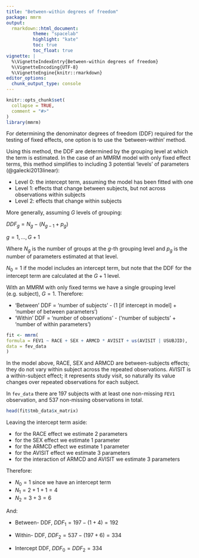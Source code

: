 ```yaml
---
title: "Between-within degrees of freedom"
package: mmrm
output:
  rmarkdown::html_document:
          theme: "spacelab"
          highlight: "kate"
          toc: true
          toc_float: true
vignette: |
  %\VignetteIndexEntry{Between-within degrees of freedom}
  %\VignetteEncoding{UTF-8}
  %\VignetteEngine{knitr::rmarkdown}
editor_options:
  chunk_output_type: console
---
```


```r
knitr::opts_chunk$set(
  collapse = TRUE,
  comment = "#>"
)
library(mmrm)
```

For determining the denominator degrees of freedom (DDF) required for the testing of fixed effects, one option is to use the 'between-within' method.

Using this method, the DDF are determined by the grouping level at which the term is estimated. In the case of an MMRM model with only fixed effect terms, this method simplifies to including 3 potential 'levels' of parameters (@galecki2013linear):

* Level 0: the intercept term, assuming the model has been fitted with one
* Level 1: effects that change between subjects, but not across observations within subjects
* Level 2: effects that change within subjects

More generally, assuming $G$ levels of grouping:

$DDF_g=N_g-(N_{g-1}+p_g)$

$g=1, ..., G+1$

Where $N_g$ is the number of groups at the $g$-th grouping level and $p_g$ is the number of parameters estimated at that level.

$N_0=1$ if the model includes an intercept term, but note that the DDF for the intercept term are calculated at the $G+1$ level.

With an MMRM with only fixed terms we have a single grouping level (e.g. subject), $G=1$. Therefore:

* 'Between' DDF = 'number of subjects' - (1 [if intercept in model] + 'number of between parameters')
* 'Within' DDF = 'number of observations' - ('number of subjects' + 'number of within parameters')

```r

fit <- mmrm(
formula = FEV1 ~ RACE + SEX + ARMCD * AVISIT + us(AVISIT | USUBJID),
data = fev_data
)

```

In the model above, RACE, SEX and ARMCD are between-subjects effects; they do not vary within subject across the repeated observations. AVISIT is a within-subject effect; it represents study visit, so naturally its value changes over repeated observations for each subject.

In `fev_data` there are 197 subjects with at least one non-missing `FEV1` observation, and 537 non-missing observations in total.

```r

head(fit$tmb_data$x_matrix)

```

Leaving the intercept term aside:

* for the RACE effect we estimate 2 parameters
* for the SEX effect we estimate 1 parameter
* for the ARMCD effect we estimate 1 parameter
* for the AVISIT effect we estimate 3 parameters
* for the interaction of ARMCD and AVISIT we estimate 3 parameters

Therefore:

* $N_0=1$ since we have an intercept term
* $N_1=2+1+1=4$
* $N_2=3+3=6$

And:

* Between- DDF, $DDF_1=197-(1+4)=192$
* Within- DDF, $DDF_2=537-(197+6)=334$

* Intercept DDF, $DDF_0=DDF_2=334$